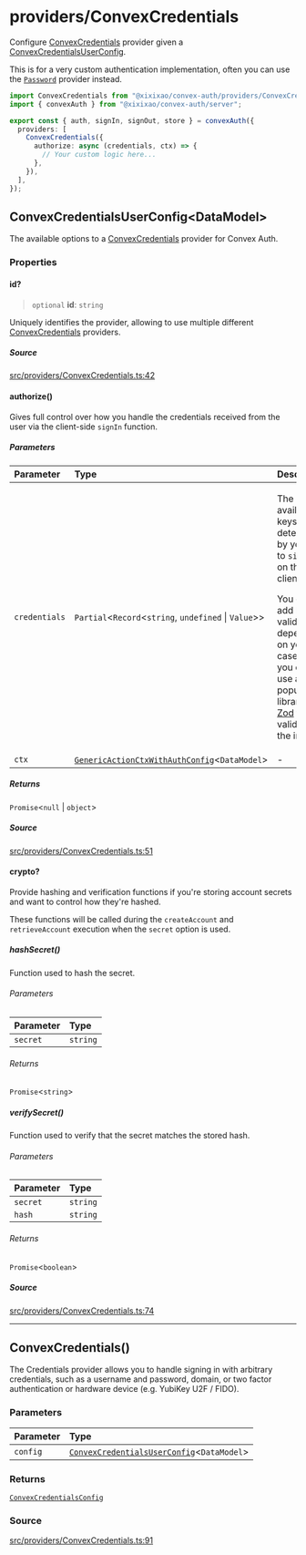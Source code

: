 # providers/ConvexCredentials

Configure [ConvexCredentials](ConvexCredentials.mdx#convexcredentials) provider given a [ConvexCredentialsUserConfig](ConvexCredentials.mdx#convexcredentialsuserconfigdatamodel).

This is for a very custom authentication implementation, often you can
use the [`Password`](./Password) provider instead.

```ts
import ConvexCredentials from "@xixixao/convex-auth/providers/ConvexCredentials";
import { convexAuth } from "@xixixao/convex-auth/server";

export const { auth, signIn, signOut, store } = convexAuth({
  providers: [
    ConvexCredentials({
      authorize: async (credentials, ctx) => {
        // Your custom logic here...
      },
    }),
  ],
});
```

## ConvexCredentialsUserConfig\<DataModel\>

The available options to a [ConvexCredentials](ConvexCredentials.mdx#convexcredentials) provider for Convex Auth.

<h3 class="nx-font-semibold nx-tracking-tight nx-text-slate-900 dark:nx-text-slate-100 nx-mt-8 nx-text-2xl">Properties</h3>

#### id?

> `optional` **id**: `string`

Uniquely identifies the provider, allowing to use
multiple different [ConvexCredentials](ConvexCredentials.mdx#convexcredentials) providers.

<h5 class="nx-font-semibold nx-tracking-tight nx-text-slate-900 dark:nx-text-slate-100 nx-mt-8 nx-text-lg">Source</h5>

[src/providers/ConvexCredentials.ts:42](https://github.com/get-convex/convex-auth/blob/main/src/providers/ConvexCredentials.ts#L42)

#### authorize()


Gives full control over how you handle the credentials received from the user
via the client-side `signIn` function.

<h5 class="nx-font-semibold nx-tracking-tight nx-text-slate-900 dark:nx-text-slate-100 nx-mt-8 nx-text-lg">Parameters</h5>

| Parameter | Type | Description |
| :------ | :------ | :------ |
| `credentials` | `Partial`\<`Record`\<`string`, `undefined` \| `Value`\>\> | <p>The available keys are determined by your call to `signIn()` on the client.</p><p>You can add basic validation depending on your use case, or you can use a popular library like [Zod](https://zod.dev) for validating the input.</p> |
| `ctx` | [`GenericActionCtxWithAuthConfig`](../server.mdx#genericactionctxwithauthconfigdatamodel)\<`DataModel`\> | - |

<h5 class="nx-font-semibold nx-tracking-tight nx-text-slate-900 dark:nx-text-slate-100 nx-mt-8 nx-text-lg">Returns</h5>

`Promise`\<`null` \| `object`\>

<h5 class="nx-font-semibold nx-tracking-tight nx-text-slate-900 dark:nx-text-slate-100 nx-mt-8 nx-text-lg">Source</h5>

[src/providers/ConvexCredentials.ts:51](https://github.com/get-convex/convex-auth/blob/main/src/providers/ConvexCredentials.ts#L51)

#### crypto?


Provide hashing and verification functions if you're
storing account secrets and want to control
how they're hashed.

These functions will be called during
the `createAccount` and `retrieveAccount` execution when the
`secret` option is used.

##### hashSecret()


Function used to hash the secret.

<h6 class="nx-font-semibold nx-tracking-tight nx-text-slate-900 dark:nx-text-slate-100 nx-mt-8 nx-text-lg">Parameters</h6>

| Parameter | Type |
| :------ | :------ |
| `secret` | `string` |

<h6 class="nx-font-semibold nx-tracking-tight nx-text-slate-900 dark:nx-text-slate-100 nx-mt-8 nx-text-lg">Returns</h6>

`Promise`\<`string`\>

##### verifySecret()


Function used to verify that the secret
matches the stored hash.

<h6 class="nx-font-semibold nx-tracking-tight nx-text-slate-900 dark:nx-text-slate-100 nx-mt-8 nx-text-lg">Parameters</h6>

| Parameter | Type |
| :------ | :------ |
| `secret` | `string` |
| `hash` | `string` |

<h6 class="nx-font-semibold nx-tracking-tight nx-text-slate-900 dark:nx-text-slate-100 nx-mt-8 nx-text-lg">Returns</h6>

`Promise`\<`boolean`\>

<h5 class="nx-font-semibold nx-tracking-tight nx-text-slate-900 dark:nx-text-slate-100 nx-mt-8 nx-text-lg">Source</h5>

[src/providers/ConvexCredentials.ts:74](https://github.com/get-convex/convex-auth/blob/main/src/providers/ConvexCredentials.ts#L74)

***

## ConvexCredentials()


The Credentials provider allows you to handle signing in with arbitrary credentials,
such as a username and password, domain, or two factor authentication or hardware device (e.g. YubiKey U2F / FIDO).

<h3 class="nx-font-semibold nx-tracking-tight nx-text-slate-900 dark:nx-text-slate-100 nx-mt-8 nx-text-2xl">Parameters</h3>

| Parameter | Type |
| :------ | :------ |
| `config` | [`ConvexCredentialsUserConfig`](ConvexCredentials.mdx#convexcredentialsuserconfigdatamodel)\<`DataModel`\> |

<h3 class="nx-font-semibold nx-tracking-tight nx-text-slate-900 dark:nx-text-slate-100 nx-mt-8 nx-text-2xl">Returns</h3>

[`ConvexCredentialsConfig`](../server.mdx#convexcredentialsconfig)

<h3 class="nx-font-semibold nx-tracking-tight nx-text-slate-900 dark:nx-text-slate-100 nx-mt-8 nx-text-2xl">Source</h3>

[src/providers/ConvexCredentials.ts:91](https://github.com/get-convex/convex-auth/blob/main/src/providers/ConvexCredentials.ts#L91)
